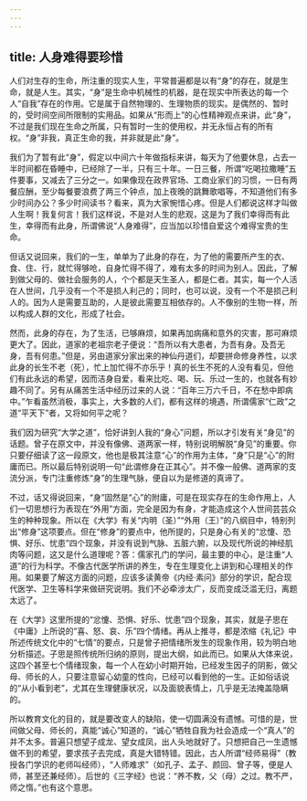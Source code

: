 ```yaml
---
---
---
```

title: 人身难得要珍惜
---




人们对生存的生命，所注重的现实人生，平常普遍都是以有“身”的存在，就是生命，就是人生。其实，“身”是生命中机械性的机器，是在现实中所表达的每一个人“自我”存在的作用。它是属于自然物理的、生理物质的现实。是偶然的、暂时的，受时间空间所限制的实用品。如果从“形而上”的心性精神观点来讲，此“身”，不过是我们现在生命之所属，只有暂时一生的使用权，并无永恒占有的所有权。“身”非我，真正生命的我，并非就是此“身”。

我们为了暂有此“身”，假定以中间六十年做指标来讲，每天为了他要休息，占去一半时间都在昏睡中，已经除了一半，只有三十年。一日三餐，所谓“吃喝拉撒睡”五件要事，又减去了三分之一。如果像现在政界官场、工商业家们的习惯，一日有两餐应酬，至少每餐要浪费了两三个钟点，加上夜晚的跳舞歌唱等，不知道他们有多少时间办公？多少时间读书？看来，真为大家惋惜心疼。但是人们都说这样才叫做人生啊！我复何言！我们这样说，不是对人生的悲观，这是为了我们幸得而有此生，幸得而有此身，所谓佛说“人身难得”，应当加以珍惜自爱这个难得宝贵的生命。

但话又说回来，我们的一生，单单为了此身的存在，为了他的需要所产生的衣、食、住、行，就忙得够呛，自身忙得不得了，难有太多的时间为别人。因此，了解到做父母的、做社会服务的人，个个都是天生圣人，都是仁者。其实，每一个人活在人世间，几乎没有一个不是损人利己的；同时，也可以说，没有一个不是损己利人的。因为人是需要互助的，人是彼此需要互相依存的。人不像别的生物一样，所以构成人群的文化，形成了社会。

然而，此身的存在，为了生活，已够麻烦，如果再加病痛和意外的灾害，那可麻烦更大了。因此，道家的老祖宗老子便说：“吾所以有大患者，为吾有身。及吾无身，吾有何患。”但是，另由道家分家出来的神仙丹道们，却要拼命修身养性，以求此身的长生不老（死），忙上加忙得不亦乐乎！真的长生不死的人没有看见，但他们有此永远的希望，因而洁身自爱，看来比吃、喝、玩、乐过一生的，也就各有妙趣不同了。另有从痛苦生活中经历过来的人说：“百年三万六千日，不在愁中即病中。”乍看虽然消极，事实上，大多数的人们，都有这样的境遇，所谓儒家“仁政”之道“平天下”者，又将如何平之呢？

我们因为研究“大学之道”，恰好讲到人我的“身心”问题，所以才引发有关“身见”的话题。曾子在原文中，并没有像佛、道两家一样，特别说明解脱“身见”的重要。你只要仔细读了这一段原文，他也是极其注意“心”的作用为主体，“身”只是“心”的附庸而已。所以最后特别说明一句“此谓修身在正其心”。并不像一般佛、道两家的支流分派，专门注重修炼“身”的生理气脉，便自以为是修道的真谛了。

不过，话又得说回来，“身”固然是“心”的附庸，可是在现实存在的生命作用上，人们一切思想行为表现在“外用”方面，完全是因为有身，才能造成这个人世间芸芸众生的种种现象。所以在《大学》有关“内明（圣）”“外用（王）”的八纲目中，特别列出“修身”这项要点。但在“修身”的要点中，他所提的，只是身心有关的“忿懥、恐惧、好乐、忧患”四个现象，并没有说到气脉、五脏六腑，以及现代所说的神经肌肉等问题，这又是什么道理呢？答：儒家孔门的学问，最主要的中心，是注重“人道”的行为科学。不像古代医学所讲的养生，专在生理变化上讲到和心理相关的作用。如果要了解这方面的问题，应该多读黄帝《内经·素问》部分的学识，配合现代医学、卫生等科学来做研究说明。我们不必牵涉太广，反而变成泛滥无归，离题太远了。

在《大学》这里所提的“忿懥、恐惧、好乐、忧患”四个现象，其实，就是子思在《中庸》上所说的“喜、怒、哀、乐”四个情绪。再从上推寻，都是浓缩《礼记》中所述传统文化中的“七情”的要点，只是曾子把情绪所发生的现象作用，较为明白地分析描述。子思是照传统所归纳的原则，提出大纲，如此而已。如果从大体来说，这四个甚至七个情绪现象，每一个人在幼小时期开始，已经发生因子的阴影，做父母、师长的人，只要注意留心幼童的性向，已经可以看到他的一生。正如俗话说的“从小看到老”，尤其在生理健康状况，以及面貌表情上，几乎是无法掩盖隐瞒的。

所以教育文化的目的，就是要改变人的缺陷，使一切圆满没有遗憾。可惜的是，世间做父母、师长的，真能“诚心”知道的，“诚心”牺牲自我为社会造成一个“真人”的并不太多。普遍只想望子成龙、望女成凤，出人头地就好了。只想把自己一生遗憾做不到的希望，要求孩子去完成，真是大错特错。因此，古人所谓“经师易得”（教授各门学识的老师叫经师），“人师难求”（如孔子、孟子、颜回、曾子等，便是人师，甚至还兼经师）。后世的《三字经》也说：“养不教，父（母）之过。教不严，师之惰。”也有这个意思。
